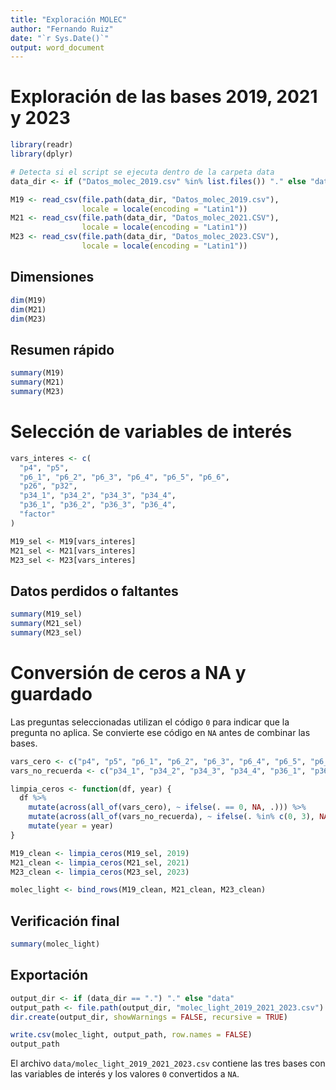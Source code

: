 ```yaml
---
title: "Exploración MOLEC"
author: "Fernando Ruiz"
date: "`r Sys.Date()`"
output: word_document
---
```


# Exploración de las bases 2019, 2021 y 2023

```r
library(readr)
library(dplyr)

# Detecta si el script se ejecuta dentro de la carpeta data
data_dir <- if ("Datos_molec_2019.csv" %in% list.files()) "." else "data"

M19 <- read_csv(file.path(data_dir, "Datos_molec_2019.csv"),
                locale = locale(encoding = "Latin1"))
M21 <- read_csv(file.path(data_dir, "Datos_molec_2021.CSV"),
                locale = locale(encoding = "Latin1"))
M23 <- read_csv(file.path(data_dir, "Datos_molec_2023.CSV"),
                locale = locale(encoding = "Latin1"))
```

## Dimensiones

```r
dim(M19)
dim(M21)
dim(M23)
```

## Resumen rápido

```r
summary(M19)
summary(M21)
summary(M23)
```

# Selección de variables de interés

```r
vars_interes <- c(
  "p4", "p5",
  "p6_1", "p6_2", "p6_3", "p6_4", "p6_5", "p6_6",
  "p26", "p32",
  "p34_1", "p34_2", "p34_3", "p34_4",
  "p36_1", "p36_2", "p36_3", "p36_4",
  "factor"
)

M19_sel <- M19[vars_interes]
M21_sel <- M21[vars_interes]
M23_sel <- M23[vars_interes]
```

## Datos perdidos o faltantes

```r
summary(M19_sel)
summary(M21_sel)
summary(M23_sel)
```

# Conversión de ceros a NA y guardado

Las preguntas seleccionadas utilizan el código `0` para indicar que la pregunta no aplica. Se convierte ese código en `NA` antes de combinar las bases.

```r
vars_cero <- c("p4", "p5", "p6_1", "p6_2", "p6_3", "p6_4", "p6_5", "p6_6", "p26", "p32")
vars_no_recuerda <- c("p34_1", "p34_2", "p34_3", "p34_4", "p36_1", "p36_2", "p36_3", "p36_4")

limpia_ceros <- function(df, year) {
  df %>%
    mutate(across(all_of(vars_cero), ~ ifelse(. == 0, NA, .))) %>%
    mutate(across(all_of(vars_no_recuerda), ~ ifelse(. %in% c(0, 3), NA, .))) %>%
    mutate(year = year)
}

M19_clean <- limpia_ceros(M19_sel, 2019)
M21_clean <- limpia_ceros(M21_sel, 2021)
M23_clean <- limpia_ceros(M23_sel, 2023)

molec_light <- bind_rows(M19_clean, M21_clean, M23_clean)
```

## Verificación final

```r
summary(molec_light)
```

## Exportación

```r
output_dir <- if (data_dir == ".") "." else "data"
output_path <- file.path(output_dir, "molec_light_2019_2021_2023.csv")
dir.create(output_dir, showWarnings = FALSE, recursive = TRUE)

write.csv(molec_light, output_path, row.names = FALSE)
output_path
```

El archivo `data/molec_light_2019_2021_2023.csv` contiene las tres bases con las variables de interés y los valores `0` convertidos a `NA`.
